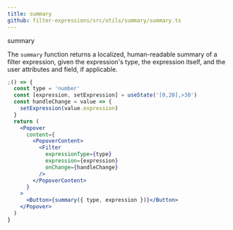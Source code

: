 ```yaml
---
title: summary
github: filter-expressions/src/utils/summary/summary.ts
---
```


<ImportMessage packageName="filter-components">summary</ImportMessage>

The `summary` function returns a localized, human-readable summary of a
filter expression, given the expression's type, the expression itself,
and the user attributes and field, if applicable.

```jsx
;() => {
  const type = 'number'
  const [expression, setExpression] = useState('[0,20],>30')
  const handleChange = value => {
    setExpression(value.expression)
  }
  return (
    <Popover
      content={
        <PopoverContent>
          <Filter
            expressionType={type}
            expression={expression}
            onChange={handleChange}
          />
        </PopoverContent>
      }
    >
      <Button>{summary({ type, expression })}</Button>
    </Popover>
  )
}
```

